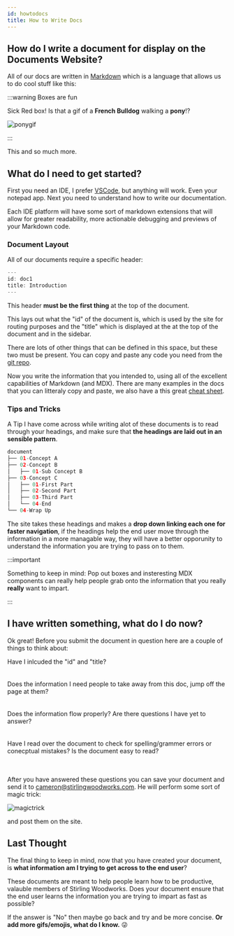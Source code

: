```yaml
---
id: howtodocs
title: How to Write Docs
---
```

## How do I write a document for display on the Documents Website?

All of our docs are written in [Markdown](https://en.wikipedia.org/wiki/Markdown) which is a language that allows us to do cool stuff like this:

:::warning Boxes are fun

Sick Red box! Is that a gif of a **French Bulldog** walking a **pony**!?

![ponygif](https://media.giphy.com/media/iOMKs7M612Ak1ZRAhc/giphy.gif)

:::

This and so much more.

## What do I need to get started?

First you need an IDE, I prefer [VSCode](https://code.visualstudio.com/download), but anything will work. Even your notepad app. Next you need to understand how to write our documentation.

Each IDE platform will have some sort of markdown extensions that will allow for greater readability, more actionable debugging and previews of your Markdown code.

### Document Layout

All of our documents require a specific header:

```c#
---
id: doc1
title: Introduction
---
```

This header **must be the first thing** at the top of the document.

This lays out what the "id" of the document is, which is used by the site for routing purposes and the "title" which is displayed at the at the top of the document and in the sidebar.

There are lots of other things that can be defined in this space, but these two must be present. You can copy and paste any code you need from the [git repo](https://github.com/cameronglegg/stirlingdocs).

Now you write the information that you intended to, using all of the excellent capabilities of Markdown (and MDX). There are many examples in the docs that you can litteraly copy and paste, we also have a this great [cheat sheet](https://www.stirlingdocs.com/docs/cheatsheet).

### Tips and Tricks

A Tip I have come across while writing alot of these documents is to read through your headings, and make sure that **the headings are laid out in an sensible pattern**. 

```python
document
├── 01-Concept A
├── 02-Concept B
│   ├── 01-Sub Concept B
├── 03-Concept C
│   ├── 01-First Part
│   ├── 02-Second Part
│   ├── 03-Third Part
│   └── 04-End
└── 04-Wrap Up
```

The site takes these headings and makes a **drop down linking each one for faster navigation**, if the headings help the end user move through the information in a more managable way, they will have a better opporunity to understand the information you are trying to pass on to them.

:::important

Something to keep in mind: Pop out boxes and insteresting MDX components can really help people grab onto the information that you really **really** want to impart.

:::

## I have written something, what do I do now?

Ok great! Before you submit the document in question here are a couple of things to think about:


<div class="item shadow--tl">
  <Message
    sx={{
      bg: '#cc6699',
    }}
      >
    Have I inlcuded the "id" and "title?
  </Message>
</div>
<br/><br/>
<div class="item shadow--tl">
  <Message
    sx={{
      bg: '#cc6699',
    }}
      >
    Does the information I need people to take away from this doc, jump off the page at them?
  </Message>
</div>
<br/><br/>
<div class="item shadow--tl">
  <Message
    sx={{
      bg: '#cc6699',
    }}
      >
    Does the information flow properly? Are there questions I have yet to answer?
  </Message>
</div>
<br/><br/>
<div class="item shadow--tl">
  <Message
    sx={{
      bg: '#cc6699',
    }}
      >
    Have I read over the document to check for spelling/grammer errors or conecptual mistakes? Is the document easy to read?
  </Message>
</div>
<br/><br/>

After you have answered these questions you can save your document and send it to cameron@stirlingwoodworks.com. He will perform some sort of magic trick:

![magictrick](https://media.giphy.com/media/xT8qBsOjMOcdeGJIU8/giphy.gif)

 and post them on the site.

 ## Last Thought 

 The final thing to keep in mind, now that you have created your document, is **what information am I trying to get across to the end user**?

 These documents are meant to help people learn how to be productive, valauble members of Stirling Woodworks. Does your document ensure that the end user learns the information you are trying to impart as fast as possible?

 If the answer is "No" then maybe go back and try and be more concise. **Or add more gifs/emojis, what do I know.** :stuck_out_tongue_winking_eye: